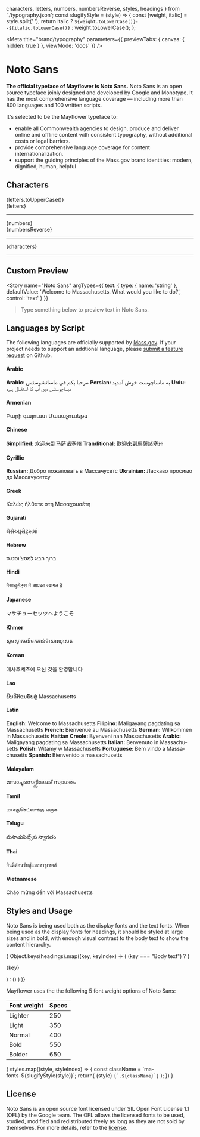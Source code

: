 
  characters,
  letters,
  numbers,
  numbersReverse,
  styles,
  headings
} from './typography.json';
const slugifyStyle = (style) => {
  const [weight, italic] = style.split(' ');
  return italic ? `${weight.toLowerCase()}--${italic.toLowerCase()}` : weight.toLowerCase();
};




<Meta
  title="brand/typography"
  parameters={{
    previewTabs: { canvas: { hidden: true } },
    viewMode: 'docs'
  }}
/>

# Noto Sans
**The official typeface of Mayflower is Noto Sans.**
 Noto Sans is an open source typeface joinly designed and developed by Google and Monotype. It has the most comprehensive language coverage — including more than 800 languages and 100 written scripts.

It's selected to be the Mayflower typeface to:
- enable all Commonwealth agencies to design, produce and deliver online and offline content with consistent typography, without additional costs or legal barriers.
- provide comprehensive language coverage for content internationalization.
- support the guiding principles of the Mass.gov brand identities: modern, dignified, human, helpful


## Characters
<RichText className="sb-block">
  <div className="sb-text">{letters.toUpperCase()}</div>
  <div className="sb-text">{letters}</div>
  <hr />
  <div className="sb-text">{numbers}</div>
  <div className="sb-text">{numbersReverse}</div>
  <hr />
  <div className="sb-text">{characters}</div>
  <hr />
</RichText>


## Custom Preview
<Story
  name="Noto Sans"
  argTypes={{
    text: {
      type: { name: 'string' },
      defaultValue: 'Welcome to Massachusetts. What would you like to do?',
      control: 'text'
    }
  }}
>
</Story>

> Type something below to preview text in Noto Sans.

<div id="sb-control--preview">
  <ArgsTable
    compact
    story="Noto Sans"
  />
</div>

## Languages by Script
The following languages are officially supported by [Mass.gov](https://www.mass.gov). If your project needs to support an addtional language, please [submit a feature request](https://github.com/massgov/mayflower/issues/new/choose) on Github.

#### Arabic
<RichText component="p" className="sb-block" lang="Arab"><b>Arabic: </b>مرحبا بكم في ماساتشوستس</RichText>
<RichText component="p" className="sb-block" lang="fa"><b>Persian: </b>به ماساچوست خوش آمدید</RichText>
<RichText component="p" className="sb-block" lang="ur"><b>Urdu: </b>میساچوسٹس میں آپ کا استقبال ہےد</RichText>

#### Armenian
<RichText component="p" className="sb-block" lang="hy">Բարի գալուստ Մասաչուսեթս</RichText>

#### Chinese
<RichText component="p" className="sb-block" lang="zh-Hans"><b>Simplified: </b>欢迎来到马萨诸塞州</RichText>
<RichText component="p" className="sb-block" lang="yue-Hant"><b>Tranditional: </b>歡迎來到馬薩諸塞州</RichText>

#### Cyrillic
<RichText component="p" className="sb-block" lang="Cyrl"><b>Russian: </b>Добро пожаловать в Массачусетс</RichText>
<RichText component="p" className="sb-block" lang="uk"><b>Ukrainian: </b>Ласкаво просимо до Массачусетсу</RichText>

#### Greek
<RichText component="p" className="sb-block" lang="gr">Καλώς ήλθατε στη Μασαχουσέτη</RichText>

#### Gujarati
<RichText component="p" className="sb-block" lang="gu">મેસેચ્યુસેટ્સમાં</RichText>


#### Hebrew
<RichText component="p" className="sb-block" lang="Hebr">ברוך הבא למסצ'וסט.ס</RichText>

#### Hindi
<RichText component="p" className="sb-block" lang="hi">मैसाचुसेट्स में आपका स्वागत है</RichText>

#### Japanese
<RichText component="p" className="sb-block" lang="jp">マサチューセッツへようこそ</RichText>

#### Khmer
<RichText component="p" className="sb-block" lang="km">សូមស្វាគមន៍មកកាន់ម៉ាសាឈូសេត</RichText>

#### Korean
<RichText component="p" className="sb-block" lang="ko">매사추세츠에 오신 것을 환영합니다</RichText>

#### Lao
<RichText component="p" className="sb-block" lang="lo">ຍິນດີຕ້ອນຮັບສູ່ Massachusetts</RichText>

#### Latin
<RichText component="p" className="sb-block" lang="Latn"><b>English: </b>Welcome to Massachusetts</RichText>
<RichText component="p" className="sb-block" lang="tl"><b>Filipino: </b>Maligayang pagdating sa Massachusetts</RichText>
<RichText component="p" className="sb-block" lang="fr"><b>French: </b>Bienvenue au Massachusetts</RichText>
<RichText component="p" className="sb-block" lang="de"><b>German: </b>Willkommen in Massachusetts</RichText>
<RichText component="p" className="sb-block" lang="hr"><b>Haitian Creole: </b>Byenveni nan Massachusetts</RichText>
<RichText component="p" className="sb-block" lang="tl"><b>Arabic: </b>Maligayang pagdating sa Massachusetts</RichText>
<RichText component="p" className="sb-block" lang="it"><b>Italian: </b>Benvenuto in Massachusetts</RichText>
<RichText component="p" className="sb-block" lang="pl"><b>Polish: </b>Witamy w Massachusetts</RichText>
<RichText component="p" className="sb-block" lang="pt"><b>Portuguese: </b>Bem vindo a Massachusetts</RichText>
<RichText component="p" className="sb-block" lang="es"><b>Spanish: </b>Bienvenido a massachusetts</RichText>

#### Malayalam
<RichText component="p" className="sb-block" lang="ml">മസാച്ചുസെറ്റ്സിലേക്ക് സ്വാഗതം</RichText>

#### Tamil
<RichText component="p" className="sb-block" lang="ta">மாசசூசெட்ஸுக்கு வருக</RichText>

#### Telugu
<RichText component="p" className="sb-block" lang="te">మసాచుసెట్స్‌కు స్వాగతం</RichText>

#### Thai
<RichText component="p" className="sb-block" lang="Thai">ยินดีต้อนรับสู่แมสซาชูเซตส์</RichText>

#### Vietnamese
<RichText component="p" className="sb-block" lang="vi">Chào mừng đến với Massachusetts</RichText>

## Styles and Usage
Noto Sans is being used both as the display fonts and the text fonts.
When being used as the display fonts for headings, it should be styled at large sizes and in bold, with enough visual contrast to the body text to show the content hierarchy.

<div className="sb-block">
  { Object.keys(headings).map((key, keyIndex) => (
      (key === "Body text") ?
      (<p>{key}</p>) :
      (<Heading level={headings[key]} key={`element.key.${keyIndex}`} text={key} />)
    )
  )}
</div>



Mayflower uses the the following 5 font weight options of Noto Sans:

| Font weight | Specs |
| :--- | :--- |
| Lighter | 250 |
| Light | 350 |
| Normal | 400 |
| Bold | 550 |
| Bolder | 650 |


<div className="sb-block sb-grid">
  {
    styles.map((style, styleIndex) => {
      const className = `ma-fonts-${slugifyStyle(style)}`;
      return(
        <React.Fragment key={`style.block.${styleIndex}`}>
          <span className={className}>{style}</span>
          <span className="markdown-body">
            <code>{`.${className}`}</code>
          </span>
        </React.Fragment>
      );
    })
  }
</div>


## License

Noto Sans is an open source font licensed under SIL Open Font License 1.1 (OFL) by the Google team. The OFL allows the licensed fonts to be used, studied, modified and
redistributed freely as long as they are not sold by themselves. For more details, refer to the [license](https://github.com/googlefonts/noto-fonts/blob/master/LICENSE).
